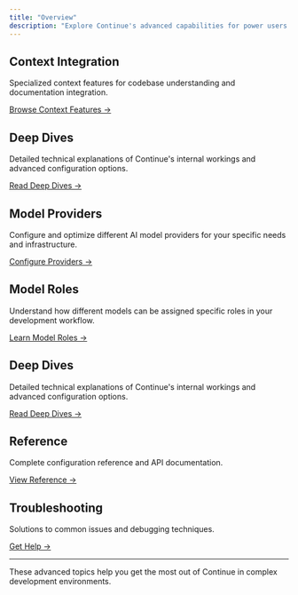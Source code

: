 ```yaml
---
title: "Overview"
description: "Explore Continue's advanced capabilities for power users and complex development scenarios."
---
```


## Context Integration

Specialized context features for codebase understanding and documentation integration.

[Browse Context Features →](/guides/understanding-agents)

## Deep Dives

Detailed technical explanations of Continue's internal workings and advanced configuration options.

[Read Deep Dives →](/customize/deep-dives/configuration)

## Model Providers

Configure and optimize different AI model providers for your specific needs and infrastructure.

[Configure Providers →](/customize/model-providers/overview)

## Model Roles

Understand how different models can be assigned specific roles in your development workflow.

[Learn Model Roles →](/customize/model-roles)

## Deep Dives

Detailed technical explanations of Continue's internal workings and advanced configuration options.

[Read Deep Dives →](/customization/overview#configuration)

## Reference

Complete configuration reference and API documentation.

[View Reference →](/reference)

## Troubleshooting

Solutions to common issues and debugging techniques.

[Get Help →](/troubleshooting)

---

These advanced topics help you get the most out of Continue in complex development environments.